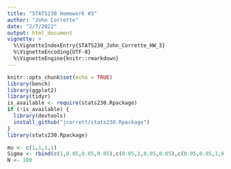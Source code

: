 ```yaml
---
title: "STATS230 Homework #3"
author: "John Corrette"
date: "2/7/2022"
output: html_document
vignette: >
  %\VignetteIndexEntry{STATS230_John_Corrette_HW_3}
  %\VignetteEncoding{UTF-8}
  %\VignetteEngine{knitr::rmarkdown}
---
```


```r
knitr::opts_chunk$set(echo = TRUE)
library(bench)
library(ggplot2)
library(tidyr)
is_available <- require(stats230.Rpackage)
if (!is_available) {
  library(devtools)
  install_github("jcorrett/stats230.Rpackage")
}
library(stats230.Rpackage) 
```

```r
mu <- c(1,1,1,1)
Sigma <- rbind(c(1,0.05,0.05,0.05),c(0.05,1,0.05,0.05),c(0.05,0.05,1,0.05),c(0.05,0.05,0.05,1))
N <- 100
```
